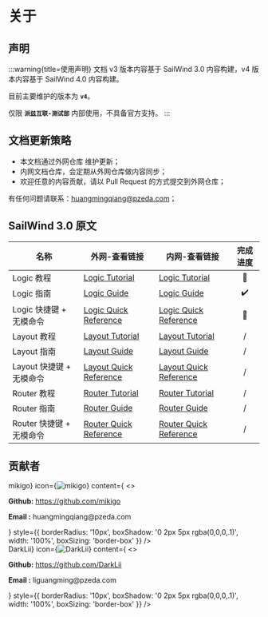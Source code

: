
# 关于

## 声明

:::warning{title=使用声明}
文档 v3 版本内容基于 SailWind 3.0 内容构建，v4 版本内容基于 SailWind 4.0 内容构建。

目前主要维护的版本为 **`v4`**。

仅限 **`派兹互联-测试部`** 内部使用，不具备官方支持。
:::

## 文档更新策略

- 本文档通过外网仓库 <SourceCode href="https://github.com/mikigo/sailwind_docs" /> 维护更新；
- 内网文档仓库，会定期从外网仓库做内容同步；
- 欢迎任意的内容贡献，请以 Pull Request 的方式提交到外网仓库；

有任何问题请联系：huangmingqiang@pzeda.com；

## SailWind 3.0 原文

| 名称                     | 外网-查看链接                                                | 内网-查看链接                                                | 完成进度 |
| ----------------------- | ----------------------------------------------------------- | ------------------------------------------------------------ | :------: |
| Logic 教程               | [Logic Tutorial](https://mikigo.github.io/sailwind_docs/pdf/sailwindlogic_tut.pdf) | [Logic Tutorial](http://10.0.4.162/sailwind_docs/pdf/sailwindlogic_tut.pdf) |    🚧     |
| Logic 指南               | [Logic Guide](https://mikigo.github.io/sailwind_docs/pdf/sailwindlogic_gd.pdf) | [Logic Guide](http://10.0.4.162/sailwind_docs/pdf/sailwindlogic_gd.pdf) |    ✔️     |
| Logic 快捷键 + 无模命令  | [Logic Quick Reference](https://mikigo.github.io/sailwind_docs/pdf/sailwindlogic_qr.pdf) | [Logic Quick Reference](http://10.0.4.162/sailwind_docs/pdf/sailwindlogic_qr.pdf) |    🚧     |
| Layout 教程              | [Layout Tutorial](https://mikigo.github.io/sailwind_docs/pdf/sailwindlayout_tut.pdf) | [Layout Tutorial](http://10.0.4.162/sailwind_docs/pdf/sailwindlayout_tut.pdf) |    /     |
| Layout 指南              | [Layout Guide](https://mikigo.github.io/sailwind_docs/pdf/sailwindlayout_gd.pdf) | [Layout Guide](http://10.0.4.162/sailwind_docs/pdf/sailwindlayout_gd.pdf) |    /     |
| Layout 快捷键 + 无模命令 | [Layout Quick Reference](https://mikigo.github.io/sailwind_docs/pdf/sailwindlayout_qr.pdf) | [Layout Quick Reference](http://10.0.4.162/sailwind_docs/pdf/sailwindlayout_qr.pdf) |    /     |
| Router 教程              | [Router Tutorial](https://mikigo.github.io/sailwind_docs/pdf/sailwindrouter_tut.pdf) | [Router Tutorial](http://10.0.4.162/sailwind_docs/pdf/sailwindrouter_tut.pdf) |    /     |
| Router 指南              | [Router Guide](https://mikigo.github.io/sailwind_docs/pdf/sailwindrouter_gd.pdf) | [Router Guide](http://10.0.4.162/sailwind_docs/pdf/sailwindrouter_gd.pdf) |    /     |
| Router 快捷键 + 无模命令 | [Router Quick Reference](https://mikigo.github.io/sailwind_docs/pdf/sailwindrouter_qr.pdf) | [Router Quick Reference](http://10.0.4.162/sailwind_docs/pdf/sailwindrouter_qr.pdf) |    /     |



## 贡献者


<div style={{
  display: 'flex',
  gap: '20px',
  flexWrap: 'wrap',
  justifyContent: 'center'
}}>

  <div style={{
    flex: '1 1 calc(50% - 10px)',
    minWidth: '280px',
    maxWidth: '460px',
    boxSizing: 'border-box'
  }}>
    <Card
      title={<span style={{ color: '#6253b7' }}>mikigo</span>}
      icon={<img src={'/avatar/mikigo.png'} alt="mikigo" style={{ width: '45px', height: '45px', borderRadius: '50%' }} />}
      content={
        <>
          <p><b>Github:</b> <a href="https://github.com/mikigo">https://github.com/mikigo</a></p>
          <p><b>Email  :</b> huangmingqiang@pzeda.com</p>
        </>
      }
      style={{
        borderRadius: '10px',
        boxShadow: '0 2px 5px rgba(0,0,0,.1)',
        width: '100%',
        boxSizing: 'border-box'
      }}
    />
  </div>


  <div style={{
    flex: '1 1 calc(50% - 10px)',
    minWidth: '280px',
    maxWidth: '460px',
    boxSizing: 'border-box'
  }}>
    <Card
      title={<span style={{ color: '#6253b7' }}>DarkLii</span>}
      icon={<img src={'/avatar/DarkLii.png'} alt="DarkLii" style={{ width: '45px', height: '45px', borderRadius: '50%' }} />}
      content={
        <>
          <p><b>Github:</b> <a href="https://github.com/DarkLii">https://github.com/DarkLii</a></p>
          <p><b>Email  :</b> liguangming@pzeda.com</p>
        </>
      }
      style={{
        borderRadius: '10px',
        boxShadow: '0 2px 5px rgba(0,0,0,.1)',
        width: '100%',
        boxSizing: 'border-box'
      }}
    />
  </div>

</div>
